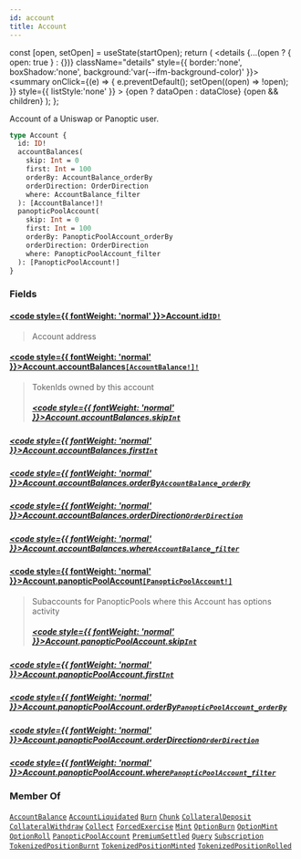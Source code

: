 ```yaml
---
id: account
title: Account
---
```









  const [open, setOpen] = useState(startOpen);
  return (
    <details {...(open ? { open: true } : {})} className="details" style={{ border:'none', boxShadow:'none', background:'var(--ifm-background-color)' }}>
      <summary
        onClick={(e) => {
          e.preventDefault();
          setOpen((open) => !open);
        }}
        style={{ listStyle:'none' }}
      >
      {open ? dataOpen : dataClose}
      </summary>
      {open && children}
    </details>
  );
};








 Account of a Uniswap or Panoptic user. 


```graphql
type Account {
  id: ID!
  accountBalances(
    skip: Int = 0
    first: Int = 100
    orderBy: AccountBalance_orderBy
    orderDirection: OrderDirection
    where: AccountBalance_filter
  ): [AccountBalance!]!
  panopticPoolAccount(
    skip: Int = 0
    first: Int = 100
    orderBy: PanopticPoolAccount_orderBy
    orderDirection: OrderDirection
    where: PanopticPoolAccount_filter
  ): [PanopticPoolAccount!]
}
```




### Fields

#### [<code style={{ fontWeight: 'normal' }}>Account.<b>id</b></code>](#)<Bullet />[`ID!`](/docs/subgraph-generated/types/scalars/id) <Badge class="badge badge--secondary" text="non-null"/> <Badge class="badge badge--secondary" text="scalar"/> 
> 
> 
>  Account address 
> 

#### [<code style={{ fontWeight: 'normal' }}>Account.<b>accountBalances</b></code>](#)<Bullet />[`[AccountBalance!]!`](/docs/subgraph-generated/types/objects/account-balance) <Badge class="badge badge--secondary" text="non-null"/> <Badge class="badge badge--secondary" text="object"/> 
> 
> 
>  TokenIds owned by this account 
> ##### [<code style={{ fontWeight: 'normal' }}>Account.accountBalances.<b>skip</b></code>](#)<Bullet />[`Int`](/docs/subgraph-generated/types/scalars/int) <Badge class="badge badge--secondary" text="scalar"/> 
> 
> 
> 
> 

##### [<code style={{ fontWeight: 'normal' }}>Account.accountBalances.<b>first</b></code>](#)<Bullet />[`Int`](/docs/subgraph-generated/types/scalars/int) <Badge class="badge badge--secondary" text="scalar"/> 
> 
> 
> 
> 

##### [<code style={{ fontWeight: 'normal' }}>Account.accountBalances.<b>orderBy</b></code>](#)<Bullet />[`AccountBalance_orderBy`](/docs/subgraph-generated/types/enums/account-balance-order-by) <Badge class="badge badge--secondary" text="enum"/> 
> 
> 
> 
> 

##### [<code style={{ fontWeight: 'normal' }}>Account.accountBalances.<b>orderDirection</b></code>](#)<Bullet />[`OrderDirection`](/docs/subgraph-generated/types/enums/order-direction) <Badge class="badge badge--secondary" text="enum"/> 
> 
> 
> 
> 

##### [<code style={{ fontWeight: 'normal' }}>Account.accountBalances.<b>where</b></code>](#)<Bullet />[`AccountBalance_filter`](/docs/subgraph-generated/types/inputs/account-balance-filter) <Badge class="badge badge--secondary" text="input"/> 
> 
> 
> 
> 

#### [<code style={{ fontWeight: 'normal' }}>Account.<b>panopticPoolAccount</b></code>](#)<Bullet />[`[PanopticPoolAccount!]`](/docs/subgraph-generated/types/objects/panoptic-pool-account) <Badge class="badge badge--secondary" text="list"/> <Badge class="badge badge--secondary" text="object"/> 
> 
> 
>  Subaccounts for PanopticPools where this Account has options activity 
> ##### [<code style={{ fontWeight: 'normal' }}>Account.panopticPoolAccount.<b>skip</b></code>](#)<Bullet />[`Int`](/docs/subgraph-generated/types/scalars/int) <Badge class="badge badge--secondary" text="scalar"/> 
> 
> 
> 
> 

##### [<code style={{ fontWeight: 'normal' }}>Account.panopticPoolAccount.<b>first</b></code>](#)<Bullet />[`Int`](/docs/subgraph-generated/types/scalars/int) <Badge class="badge badge--secondary" text="scalar"/> 
> 
> 
> 
> 

##### [<code style={{ fontWeight: 'normal' }}>Account.panopticPoolAccount.<b>orderBy</b></code>](#)<Bullet />[`PanopticPoolAccount_orderBy`](/docs/subgraph-generated/types/enums/panoptic-pool-account-order-by) <Badge class="badge badge--secondary" text="enum"/> 
> 
> 
> 
> 

##### [<code style={{ fontWeight: 'normal' }}>Account.panopticPoolAccount.<b>orderDirection</b></code>](#)<Bullet />[`OrderDirection`](/docs/subgraph-generated/types/enums/order-direction) <Badge class="badge badge--secondary" text="enum"/> 
> 
> 
> 
> 

##### [<code style={{ fontWeight: 'normal' }}>Account.panopticPoolAccount.<b>where</b></code>](#)<Bullet />[`PanopticPoolAccount_filter`](/docs/subgraph-generated/types/inputs/panoptic-pool-account-filter) <Badge class="badge badge--secondary" text="input"/> 
> 
> 
> 
> 





### Member Of

[`AccountBalance`](/docs/subgraph-generated/types/objects/account-balance)  <Badge class="badge badge--secondary" text="object"/><Bullet />[`AccountLiquidated`](/docs/subgraph-generated/types/objects/account-liquidated)  <Badge class="badge badge--secondary" text="object"/><Bullet />[`Burn`](/docs/subgraph-generated/types/objects/burn)  <Badge class="badge badge--secondary" text="object"/><Bullet />[`Chunk`](/docs/subgraph-generated/types/objects/chunk)  <Badge class="badge badge--secondary" text="object"/><Bullet />[`CollateralDeposit`](/docs/subgraph-generated/types/objects/collateral-deposit)  <Badge class="badge badge--secondary" text="object"/><Bullet />[`CollateralWithdraw`](/docs/subgraph-generated/types/objects/collateral-withdraw)  <Badge class="badge badge--secondary" text="object"/><Bullet />[`Collect`](/docs/subgraph-generated/types/objects/collect)  <Badge class="badge badge--secondary" text="object"/><Bullet />[`ForcedExercise`](/docs/subgraph-generated/types/objects/forced-exercise)  <Badge class="badge badge--secondary" text="object"/><Bullet />[`Mint`](/docs/subgraph-generated/types/objects/mint)  <Badge class="badge badge--secondary" text="object"/><Bullet />[`OptionBurn`](/docs/subgraph-generated/types/objects/option-burn)  <Badge class="badge badge--secondary" text="object"/><Bullet />[`OptionMint`](/docs/subgraph-generated/types/objects/option-mint)  <Badge class="badge badge--secondary" text="object"/><Bullet />[`OptionRoll`](/docs/subgraph-generated/types/objects/option-roll)  <Badge class="badge badge--secondary" text="object"/><Bullet />[`PanopticPoolAccount`](/docs/subgraph-generated/types/objects/panoptic-pool-account)  <Badge class="badge badge--secondary" text="object"/><Bullet />[`PremiumSettled`](/docs/subgraph-generated/types/objects/premium-settled)  <Badge class="badge badge--secondary" text="object"/><Bullet />[`Query`](/docs/subgraph-generated/types/objects/query)  <Badge class="badge badge--secondary" text="object"/><Bullet />[`Subscription`](/docs/subgraph-generated/types/objects/subscription)  <Badge class="badge badge--secondary" text="object"/><Bullet />[`TokenizedPositionBurnt`](/docs/subgraph-generated/types/objects/tokenized-position-burnt)  <Badge class="badge badge--secondary" text="object"/><Bullet />[`TokenizedPositionMinted`](/docs/subgraph-generated/types/objects/tokenized-position-minted)  <Badge class="badge badge--secondary" text="object"/><Bullet />[`TokenizedPositionRolled`](/docs/subgraph-generated/types/objects/tokenized-position-rolled)  <Badge class="badge badge--secondary" text="object"/>


